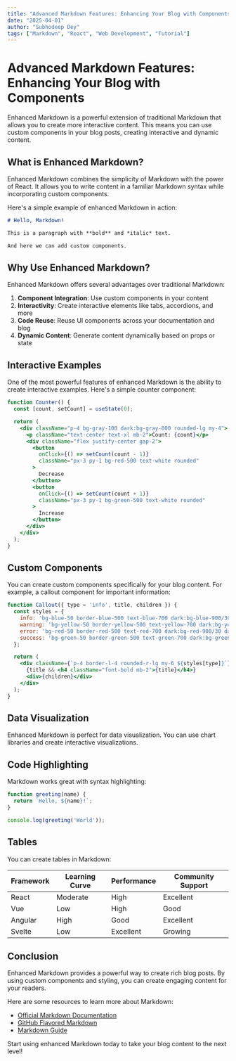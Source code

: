 ```yaml
---
title: "Advanced Markdown Features: Enhancing Your Blog with Components"
date: "2025-04-01"
author: "Subhodeep Dey"
tags: ["Markdown", "React", "Web Development", "Tutorial"]
---
```


# Advanced Markdown Features: Enhancing Your Blog with Components

Enhanced Markdown is a powerful extension of traditional Markdown that allows you to create more interactive content. This means you can use custom components in your blog posts, creating interactive and dynamic content.

## What is Enhanced Markdown?

Enhanced Markdown combines the simplicity of Markdown with the power of React. It allows you to write content in a familiar Markdown syntax while incorporating custom components.

Here's a simple example of enhanced Markdown in action:

```markdown
# Hello, Markdown!

This is a paragraph with **bold** and *italic* text.

And here we can add custom components.
```

## Why Use Enhanced Markdown?

Enhanced Markdown offers several advantages over traditional Markdown:

1. **Component Integration**: Use custom components in your content
2. **Interactivity**: Create interactive elements like tabs, accordions, and more
3. **Code Reuse**: Reuse UI components across your documentation and blog
4. **Dynamic Content**: Generate content dynamically based on props or state

## Interactive Examples

One of the most powerful features of enhanced Markdown is the ability to create interactive examples. Here's a simple counter component:

```jsx
function Counter() {
  const [count, setCount] = useState(0);

  return (
    <div className="p-4 bg-gray-100 dark:bg-gray-800 rounded-lg my-4">
      <p className="text-center text-xl mb-2">Count: {count}</p>
      <div className="flex justify-center gap-2">
        <button
          onClick={() => setCount(count - 1)}
          className="px-3 py-1 bg-red-500 text-white rounded"
        >
          Decrease
        </button>
        <button
          onClick={() => setCount(count + 1)}
          className="px-3 py-1 bg-green-500 text-white rounded"
        >
          Increase
        </button>
      </div>
    </div>
  );
}
```

## Custom Components

You can create custom components specifically for your blog content. For example, a callout component for important information:

```jsx
function Callout({ type = 'info', title, children }) {
  const styles = {
    info: 'bg-blue-50 border-blue-500 text-blue-700 dark:bg-blue-900/30 dark:text-blue-300',
    warning: 'bg-yellow-50 border-yellow-500 text-yellow-700 dark:bg-yellow-900/30 dark:text-yellow-300',
    error: 'bg-red-50 border-red-500 text-red-700 dark:bg-red-900/30 dark:text-red-300',
    success: 'bg-green-50 border-green-500 text-green-700 dark:bg-green-900/30 dark:text-green-300',
  };

  return (
    <div className={`p-4 border-l-4 rounded-r-lg my-6 ${styles[type]}`}>
      {title && <h4 className="font-bold mb-2">{title}</h4>}
      <div>{children}</div>
    </div>
  );
}
```

## Data Visualization

Enhanced Markdown is perfect for data visualization. You can use chart libraries and create interactive visualizations.

## Code Highlighting

Markdown works great with syntax highlighting:

```javascript
function greeting(name) {
  return `Hello, ${name}!`;
}

console.log(greeting('World'));
```

## Tables

You can create tables in Markdown:

| Framework | Learning Curve | Performance | Community Support |
|-----------|----------------|-------------|-------------------|
| React     | Moderate       | High        | Excellent         |
| Vue       | Low            | High        | Good              |
| Angular   | High           | Good        | Excellent         |
| Svelte    | Low            | Excellent   | Growing           |

## Conclusion

Enhanced Markdown provides a powerful way to create rich blog posts. By using custom components and styling, you can create engaging content for your readers.

Here are some resources to learn more about Markdown:

- [Official Markdown Documentation](https://daringfireball.net/projects/markdown/)
- [GitHub Flavored Markdown](https://github.github.com/gfm/)
- [Markdown Guide](https://www.markdownguide.org/)

Start using enhanced Markdown today to take your blog content to the next level!